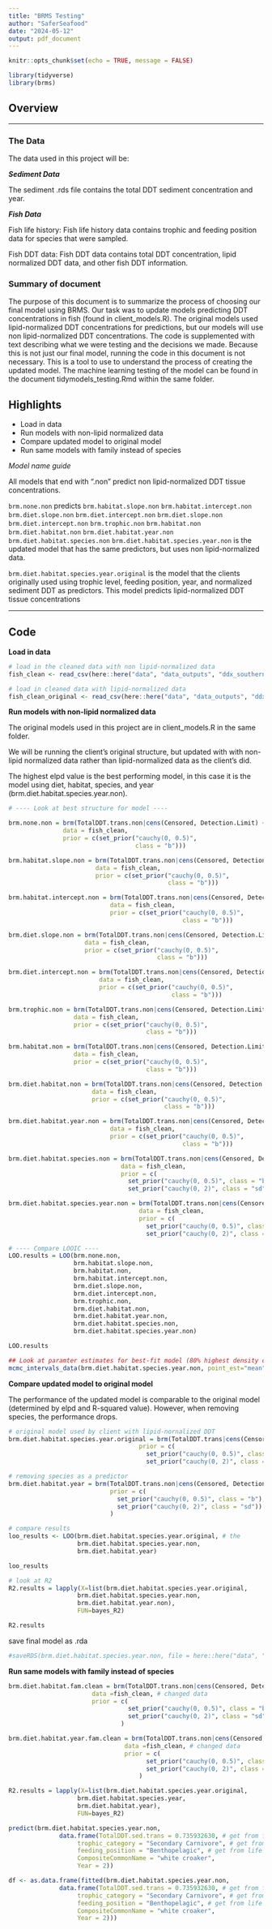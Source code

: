 ```yaml
---
title: "BRMS Testing"
author: "SaferSeafood"
date: "2024-05-12"
output: pdf_document
---
```


```r
knitr::opts_chunk$set(echo = TRUE, message = FALSE)

library(tidyverse)
library(brms)
```

## Overview

---

### The Data

The data used in this project will be:

***Sediment Data***

The sediment .rds file contains the total DDT sediment concentration and year. 

***Fish Data***

Fish life history:
Fish life history data contains trophic and feeding position data for species that were sampled. 

Fish DDT data:
Fish DDT data contains total DDT concentration, lipid normalized DDT data, and other fish DDT information.

### Summary of document

The purpose of this document is to summarize the process of choosing our final model using BRMS. Our task was to update models predicting DDT concentrations in fish (found in client_models.R). The original models used lipid-normalized DDT concentrations for predictions, but our models will use non lipid-normalized DDT concentrations. 
The code is supplemented with text describing what we were testing and the decisions we made. Because this is not just our final model, running the code in this document is not necessary. This is a tool to use to understand the process of creating the updated model. The machine learning testing of the model can be found in the document tidymodels_testing.Rmd within the same folder.

## Highlights

* Load in data
* Run models with non-lipid normalized data
* Compare updated model to original model
* Run same models with family instead of species

*Model name guide*

All models that end with ".non" predict non lipid-normalized DDT tissue concentrations.

`brm.none.non` predicts 
`brm.habitat.slope.non`
`brm.habitat.intercept.non`
`brm.diet.slope.non`
`brm.diet.intercept.non`
`brm.diet.slope.non`
`brm.diet.intercept.non`
`brm.trophic.non`
`brm.habitat.non`
`brm.diet.habitat.non`
`brm.diet.habitat.year.non`
`brm.diet.habitat.species.non`
`brm.diet.habitat.species.year.non` is the updated model that has the same predictors, but uses non lipid-normalized data.

`brm.diet.habitat.species.year.original` is the model that the clients originally used using trophic level, feeding position, year, and normalized sediment DDT as predictors. This model predicts lipid-normalized DDT tissue concentrations

--- 

## Code

**Load in data**

```r
# load in the cleaned data with non lipid-normalized data
fish_clean <- read_csv(here::here("data", "data_outputs", "ddx_southernCA_norm.csv"))

# load in cleaned data with lipid-normalized data
fish_clean_original <- read_csv(here::here("data", "data_outputs", "ddx_southernCA_lipidnorm.csv"))
```

**Run models with non-lipid normalized data**

The original models used in this project are in client_models.R in the same folder.

We will be running the client's original structure, but updated with with non-lipid normalized data rather than lipid-normalized data as the client's did.

The highest elpd value is the best performing model, in this case it is the model using diet, habitat, species, and year (brm.diet.habitat.species.year.non).


```r
# ---- Look at best structure for model ----

brm.none.non = brm(TotalDDT.trans.non|cens(Censored, Detection.Limit) ~ TotalDDT.sed.trans,
               data = fish_clean,
               prior = c(set_prior("cauchy(0, 0.5)",
                                   class = "b")))

brm.habitat.slope.non = brm(TotalDDT.trans.non|cens(Censored, Detection.Limit) ~ TotalDDT.sed.trans + TotalDDT.sed.trans:feeding_position,
                        data = fish_clean,
                        prior = c(set_prior("cauchy(0, 0.5)",
                                            class = "b")))

brm.habitat.intercept.non = brm(TotalDDT.trans.non|cens(Censored, Detection.Limit) ~ TotalDDT.sed.trans + feeding_position,
                            data = fish_clean,
                            prior = c(set_prior("cauchy(0, 0.5)",
                                                class = "b")))

brm.diet.slope.non = brm(TotalDDT.trans.non|cens(Censored, Detection.Limit) ~ TotalDDT.sed.trans + TotalDDT.sed.trans:trophic_category,
                     data = fish_clean,
                     prior = c(set_prior("cauchy(0, 0.5)",
                                         class = "b")))

brm.diet.intercept.non = brm(TotalDDT.trans.non|cens(Censored, Detection.Limit) ~ TotalDDT.sed.trans + trophic_category,
                         data = fish_clean,
                         prior = c(set_prior("cauchy(0, 0.5)",
                                             class = "b")))

brm.trophic.non = brm(TotalDDT.trans.non|cens(Censored, Detection.Limit) ~ TotalDDT.sed.trans * trophic_category,
                  data = fish_clean,
                  prior = c(set_prior("cauchy(0, 0.5)",
                                      class = "b")))

brm.habitat.non = brm(TotalDDT.trans.non|cens(Censored, Detection.Limit) ~ TotalDDT.sed.trans * feeding_position,
                  data = fish_clean,
                  prior = c(set_prior("cauchy(0, 0.5)",
                                      class = "b")))

brm.diet.habitat.non = brm(TotalDDT.trans.non|cens(Censored, Detection.Limit) ~ TotalDDT.sed.trans * trophic_category + TotalDDT.sed.trans * feeding_position,
                       data = fish_clean,
                       prior = c(set_prior("cauchy(0, 0.5)",
                                           class = "b")))

brm.diet.habitat.year.non = brm(TotalDDT.trans.non|cens(Censored, Detection.Limit) ~ TotalDDT.sed.trans * trophic_category + TotalDDT.sed.trans * feeding_position + Year,
                            data = fish_clean,
                            prior = c(set_prior("cauchy(0, 0.5)",
                                                class = "b")))

brm.diet.habitat.species.non = brm(TotalDDT.trans.non|cens(Censored, Detection.Limit) ~ TotalDDT.sed.trans * trophic_category + TotalDDT.sed.trans * feeding_position  + (1|CompositeCommonName),
                               data = fish_clean,
                               prior = c(
                                 set_prior("cauchy(0, 0.5)", class = "b"),
                                 set_prior("cauchy(0, 2)", class = "sd")))

brm.diet.habitat.species.year.non = brm(TotalDDT.trans.non|cens(Censored, Detection.Limit) ~ TotalDDT.sed.trans * trophic_category + TotalDDT.sed.trans * feeding_position + Year + (1|CompositeCommonName),
                                    data = fish_clean,
                                    prior = c(
                                      set_prior("cauchy(0, 0.5)", class = "b"),
                                      set_prior("cauchy(0, 2)", class = "sd")))

# ---- Compare LOOIC ----
LOO.results = LOO(brm.none.non,
                  brm.habitat.slope.non,
                  brm.habitat.non,
                  brm.habitat.intercept.non,
                  brm.diet.slope.non,
                  brm.diet.intercept.non,
                  brm.trophic.non,
                  brm.diet.habitat.non,
                  brm.diet.habitat.year.non,
                  brm.diet.habitat.species.non,
                  brm.diet.habitat.species.year.non)

LOO.results

## Look at paramter estimates for best-fit model (80% highest density credible intervals)
mcmc_intervals_data(brm.diet.habitat.species.year.non, point_est="mean",prob = 0.8, prob_outer = 1)
```

**Compare updated model to original model**

The performance of the updated model is comparable to the original model (determined by elpd and R-squared value). However, when removing species, the performance drops. 


```r
# original model used by client with lipid-nornalized DDT
brm.diet.habitat.species.year.original = brm(TotalDDT.trans|cens(Censored, Detection.Limit) ~ TotalDDT.sed.trans * trophic_category + TotalDDT.sed.trans * feeding_position + Year + (1|CompositeCommonName), data = fish_clean_original,
                                    prior = c(
                                      set_prior("cauchy(0, 0.5)", class = "b"),
                                      set_prior("cauchy(0, 2)", class = "sd")))

# removing species as a predictor
brm.diet.habitat.year = brm(TotalDDT.trans.non|cens(Censored, Detection.Limit) ~ TotalDDT.sed.trans * trophic_category + TotalDDT.sed.trans * feeding_position + Year, data = fish_clean, 
                            prior = c(
                              set_prior("cauchy(0, 0.5)", class = "b"),   
                              set_prior("cauchy(0, 2)", class = "sd"))
                            )

# compare results
loo_results <- LOO(brm.diet.habitat.species.year.original, # the 
                   brm.diet.habitat.species.year.non,
                   brm.diet.habitat.year)

loo_results

# look at R2 
R2.results = lapply(X=list(brm.diet.habitat.species.year.original,
                   brm.diet.habitat.species.year.non,
                   brm.diet.habitat.year.non), 
                   FUN=bayes_R2)

R2.results
```

save final model as .rda
```r
#saveRDS(brm.diet.habitat.species.year.non, file = here::here("data", "data_outputs", "brm_species_model.rda"))
```

**Run same models with family instead of species**



```r
brm.diet.habitat.fam.clean = brm(TotalDDT.trans.non|cens(Censored, Detection.Limit) ~ TotalDDT.sed.trans * trophic_category + TotalDDT.sed.trans * feeding_position + (1|Family), 
                       data =fish_clean, # changed data
                       prior = c(
                                 set_prior("cauchy(0, 0.5)", class = "b"),
                                 set_prior("cauchy(0, 2)", class = "sd"))
                               )

brm.diet.habitat.year.fam.clean = brm(TotalDDT.trans.non|cens(Censored, Detection.Limit) ~ TotalDDT.sed.trans * trophic_category + TotalDDT.sed.trans * feeding_position + Year + (1|Family), 
                                data =fish_clean, # changed data
                                prior = c(
                                      set_prior("cauchy(0, 0.5)", class = "b"),
                                      set_prior("cauchy(0, 2)", class = "sd")) 
                                    )

R2.results = lapply(X=list(brm.diet.habitat.species.year.original,
                   brm.diet.habitat.species.year,
                   brm.diet.habitat.year), 
                   FUN=bayes_R2)
```



```r

predict(brm.diet.habitat.species.year.non,
              data.frame(TotalDDT.sed.trans = 0.735932630, # get from fishing zone
                   trophic_category = "Secondary Carnivore", # get from life history characteristics
                   feeding_position = "Benthopelagic", # get from life history characteristics
                   CompositeCommonName = "white croaker",
                   Year = 2))

df <- as.data.frame(fitted(brm.diet.habitat.species.year.non,
              data.frame(TotalDDT.sed.trans = 0.735932630, # get from fishing zone
                   trophic_category = "Secondary Carnivore", # get from life history characteristics
                   feeding_position = "Benthopelagic", # get from life history characteristics
                   CompositeCommonName = "white croaker",
                   Year = 2)))

```

